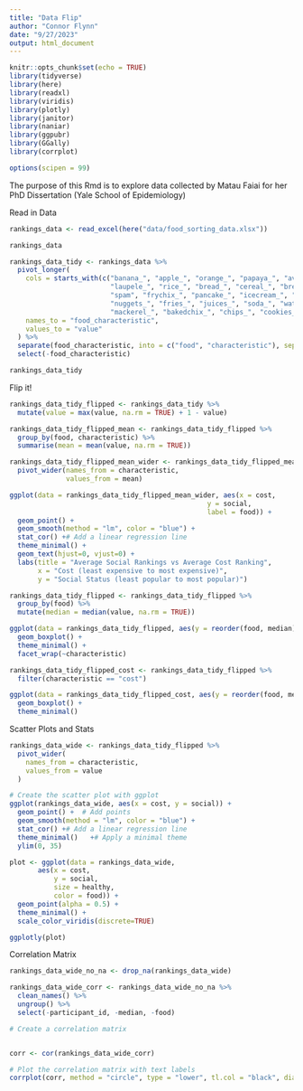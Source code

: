 ```yaml
---
title: "Data Flip"
author: "Connor Flynn"
date: "9/27/2023"
output: html_document
---
```


```r
knitr::opts_chunk$set(echo = TRUE)
library(tidyverse)
library(here)
library(readxl)
library(viridis)
library(plotly)
library(janitor)
library(naniar)
library(ggpubr)
library(GGally)
library(corrplot)

options(scipen = 99)
```


The purpose of this Rmd is to explore data collected by Matau Faiai for her PhD Dissertation (Yale School of Epidemiology)


Read in Data

```r
rankings_data <- read_excel(here("data/food_sorting_data.xlsx"))
```



```r
rankings_data
```



```r
rankings_data_tidy <- rankings_data %>%
  pivot_longer(
    cols = starts_with(c("banana_", "apple_", "orange_", "papaya_", "avocado_", "eggplant_", 
                         "laupele_", "rice_", "bread_", "cereal_", "breadfruit_", "eggs_", 
                         "spam", "frychix_", "pancake_", "icecream_", "pizza_", "hamburger_", 
                         "nuggets_", "fries_", "juices_", "soda_", "water_", "shoyuchix_", 
                         "mackerel_", "bakedchix_", "chips_", "cookies_")),
    names_to = "food_characteristic",
    values_to = "value"
  ) %>%
  separate(food_characteristic, into = c("food", "characteristic"), sep = "_", remove = FALSE) %>%
  select(-food_characteristic)
```

```r
rankings_data_tidy
```



Flip it!

```r
rankings_data_tidy_flipped <- rankings_data_tidy %>%
  mutate(value = max(value, na.rm = TRUE) + 1 - value)
```



```r
rankings_data_tidy_flipped_mean <- rankings_data_tidy_flipped %>% 
  group_by(food, characteristic) %>% 
  summarise(mean = mean(value, na.rm = TRUE))
```

```r
rankings_data_tidy_flipped_mean_wider <- rankings_data_tidy_flipped_mean %>% 
  pivot_wider(names_from = characteristic, 
              values_from = mean)
```


```r
ggplot(data = rankings_data_tidy_flipped_mean_wider, aes(x = cost,
                                                 y = social,
                                                 label = food)) +
  geom_point() +
  geom_smooth(method = "lm", color = "blue") + 
  stat_cor() +# Add a linear regression line
  theme_minimal() +
  geom_text(hjust=0, vjust=0) +
  labs(title = "Average Social Rankings vs Average Cost Ranking",
       x = "Cost (least expensive to most expensive)",
       y = "Social Status (least popular to most popular)")
```








```r
rankings_data_tidy_flipped <- rankings_data_tidy_flipped %>% 
  group_by(food) %>% 
  mutate(median = median(value, na.rm = TRUE))
```



```r
ggplot(data = rankings_data_tidy_flipped, aes(y = reorder(food, median), x = value, fill = characteristic)) +
  geom_boxplot() +
  theme_minimal() +
  facet_wrap(~characteristic)
```

```r
rankings_data_tidy_flipped_cost <- rankings_data_tidy_flipped %>% 
  filter(characteristic == "cost")

ggplot(data = rankings_data_tidy_flipped_cost, aes(y = reorder(food, median), x = value, fill = characteristic)) +
  geom_boxplot() +
  theme_minimal()
```







Scatter Plots and Stats

```r
rankings_data_wide <- rankings_data_tidy_flipped %>%
  pivot_wider(
    names_from = characteristic,
    values_from = value
  )
```


```r
# Create the scatter plot with ggplot
ggplot(rankings_data_wide, aes(x = cost, y = social)) +
  geom_point() +  # Add points
  geom_smooth(method = "lm", color = "blue") + 
  stat_cor() +# Add a linear regression line
  theme_minimal()   +# Apply a minimal theme
  ylim(0, 35)


```


```r
plot <- ggplot(data = rankings_data_wide, 
       aes(x = cost,
           y = social, 
           size = healthy,
           color = food)) +
  geom_point(alpha = 0.5) +
  theme_minimal() +
  scale_color_viridis(discrete=TRUE)

ggplotly(plot)
```




Correlation Matrix



```r
rankings_data_wide_no_na <- drop_na(rankings_data_wide)

rankings_data_wide_corr <- rankings_data_wide_no_na %>% 
  clean_names() %>% 
  ungroup() %>% 
  select(-participant_id, -median, -food) 
```

```r
# Create a correlation matrix


corr <- cor(rankings_data_wide_corr)


```



```r

# Plot the correlation matrix with text labels
corrplot(corr, method = "circle", type = "lower", tl.col = "black", diag = FALSE, addCoef.col ='black')
```